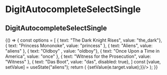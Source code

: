 
<Meta
    title="Elements|DigitAutocompleteSelectSingle"
    component={DigitAutocompleteSelectSingle}
/>

# DigitAutocompleteSelectSingle

## DigitAutocompleteSelectSingle

<Preview>
    <Story name="Primary flat button">
        {() => {
            const options = [
                { text: "The Dark Knight Rises", value: "the_dark"},
                { text: "Princess Mononoke", value: "princess" },
                { text: "Aliens", value: "aliens" },
                { text: "Oldboy" , value: "oldboy"},
                { text: "Once Upon a Time in America", value: "once" },
                { text: "Witness for the Prosecution", value: "Witness" },
                { text: "Das Boot", value: "das", disabled: true},
            ]
            const [value, setValue] = useState("aliens");
            return (
                <DigitAutocompleteSelectSingle filled error errorMessage="hej" disabled upperLabel="what" options={options} value={value} onChange={(e) => {setValue(e.target.value);}}/>        
            );
        }}
    </Story>
</Preview>

<Props of={DigitAutocompleteSelectSingle} />
